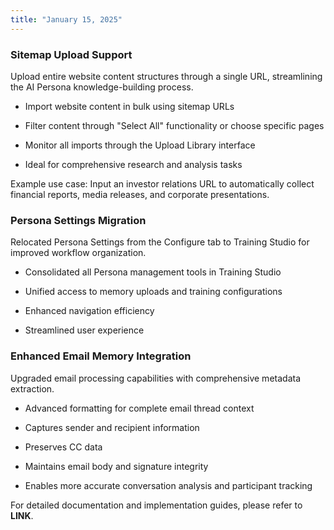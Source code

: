 ```yaml
---
title: "January 15, 2025"
---
```


### **Sitemap Upload Support**

Upload entire website content structures through a single URL, streamlining the AI Persona knowledge-building process.

* Import website content in bulk using sitemap URLs

* Filter content through "Select All" functionality or choose specific pages

* Monitor all imports through the Upload Library interface

* Ideal for comprehensive research and analysis tasks

Example use case: Input an investor relations URL to automatically collect financial reports, media releases, and corporate presentations.

### **Persona Settings Migration**

Relocated Persona Settings from the Configure tab to Training Studio for improved workflow organization.

* Consolidated all Persona management tools in Training Studio

* Unified access to memory uploads and training configurations

* Enhanced navigation efficiency

* Streamlined user experience

### **Enhanced Email Memory Integration**

Upgraded email processing capabilities with comprehensive metadata extraction.

* Advanced formatting for complete email thread context

* Captures sender and recipient information

* Preserves CC data

* Maintains email body and signature integrity

* Enables more accurate conversation analysis and participant tracking

For detailed documentation and implementation guides, please refer to **LINK**.
